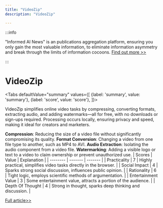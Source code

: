 ```yaml
---
title: "VideoZip"
description: "VideoZip"

---
```



:::info

"Informed AI News" is an publications aggregation platform, ensuring you only gain the most valuable information, to eliminate information asymmetry and break through the limits of information cocoons.  [Find out more >>](/)

:::

# VideoZip


<Tabs
	defaultValue="summary"
	values={[
	{label: 'summary', value: 'summary'},
	{label: 'score', value: 'score'},
]}>
<TabItem value="summary">


VideoZip simplifies online video tasks by compressing, converting formats, extracting audio, and adding watermarks—all for free, with no downloads or sign-ups required. Processing occurs locally, ensuring privacy and speed, making it ideal for creators and marketers.

**Compression**: Reducing the size of a video file without significantly compromising its quality.
**Format Conversion**: Changing a video from one file type to another, such as MP4 to AVI.
**Audio Extraction**: Isolating the audio component from a video file.
**Watermarking**: Adding a visible logo or text to a video to claim ownership or prevent unauthorized use.
</TabItem>
<TabItem value="score">
	| Scores     | Value   | Explanation |
	| -------- | ------- | ------- |
	| Practicality  | 7    | Highly practical, simplifies video tasks directly in the browser.    |
	| Social Impact | 4     | Sparks strong social discussion, influences public opinion.    |
	| Rationality    | 6    | Tight logic, employs scientific methods of argumentation.    |
	| Entertainment Value    | 3    | Some entertainment value, attracts a portion of the audience.    |
	| Depth Of Thought    | 4    | Strong in thought, sparks deep thinking and discussion.    |
</TabItem>
</Tabs>

[Full article>>](https://github.com/ruanyf/weekly/issues/5022)
